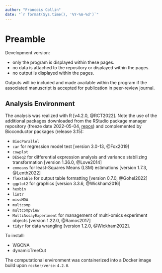 ```yaml
---
author: "Francois Collin"
date: "`r format(Sys.time(), '%Y-%m-%d')`"
---
```


# Preamble {.unnumbered}

Development version:

- only the program is displayed within these pages.
- no data is attached to the repository or displayed within the pages.
- no output is displayed within the pages.

Outputs will be included and made available within the program if the
associated manuscript is accepted for publication in peer-review journal.

## Analysis Environment

The analysis was realized with R [v4.2.0, @RCT2022]. Note the
use of the additional packages downloaded from the RStudio package manager
repository (freeze date 2022-05-04, [repos](
https://packagemanager.rstudio.com/all/2022-05-04+Y3JhbiwyOjQ1MjYyMTU7NTVFQjhGODU))
and complemented by Bioconductor packages (release 3.15):

- `BiocParallel`
- `car` for regression model test [version 3.0-13, @Fox2019]
- `cowplot`
- `DESeq2` for differential expression analysis and
  variance stabilizing transformation [version 1.36.0, @Love2014]
- `emmeans` for least-Squares Means (LSM) estimations [version 1.7.3, @Lenth2022]
- `flextable` for output table formatting [version 0.7.0, @Gohel2022]
- `ggplot2` for graphics [version 3.3.6, @Wickham2016]
- `hexbin`
- `lintr`
- `missMDA`
- `multcomp`
- `multcompView`
- `MultiAssayExperiment` for management of multi-omics experiment objects
  [version 1.22.0, @Ramos2017]
- `tidyr` for data wrangling [version 1.2.0, @Wickham2022].


To install:

- WGCNA
- dynamicTreeCut

The computational environment was containerized into a Docker image build upon
`rocker/verse:4.2.0`.
